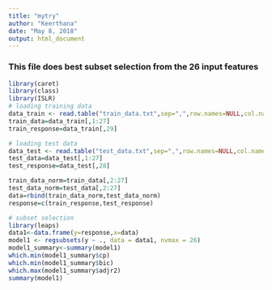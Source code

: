 ---
title: "mytry"
author: "Keerthana"
date: "May 8, 2018"
output: html_document
---
### This file does best subset selection from the 26 input features
```{r}
library(caret)
library(class)
library(ISLR)
# loading training data
data_train <- read.table("train_data.txt",sep=",",row.names=NULL,col.names=c("subject id", "jitter1","jitter2","jitter3","jitter4","jitter5","shimmer1","shimmer2","shimmer3","shimmer4","shimmer5","shimmer6","AC","NTH","HTN","median pitch","mean pitch","sd","min pitch","max pitch","num pulses","Number of periods","Mean period","Standard deviation of period","Fraction of locally unvoiced frames","Number of voice breaks","Degree of voice breaks","UPDRS","class"),fill=FALSE)
train_data=data_train[,1:27]
train_response=data_train[,29]

# loading test data
data_test <- read.table("test_data.txt",sep=",",row.names=NULL,col.names=c("subject id", "jitter1","jitter2","jitter3","jitter4","jitter5","shimmer1","shimmer2","shimmer3","shimmer4","shimmer5","shimmer6","AC","NTH","HTN","median pitch","mean pitch","sd","min pitch","max pitch","num pulses","Number of periods","Mean period","Standard deviation of period","Fraction of locally unvoiced frames","Number of voice breaks","Degree of voice breaks","class"),fill=FALSE)
test_data=data_test[,1:27]
test_response=data_test[,28]

```


```{r}

train_data_norm=train_data[,2:27]
test_data_norm=test_data[,2:27]
data=rbind(train_data_norm,test_data_norm)
response=c(train_response,test_response)
```


```{r}
# subset selection
library(leaps)
data1<-data.frame(y=response,x=data)
model1 <- regsubsets(y ~ ., data = data1, nvmax = 26)
model1_summary<-summary(model1)
which.min(model1_summary$cp)
which.min(model1_summary$bic)
which.max(model1_summary$adjr2)
summary(model1)
```

